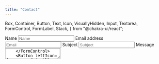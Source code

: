 ```yaml
---
title: "Contact"
---
```


  Box,
  Container,
  Button,
  Text,
  Icon,
  VisuallyHidden,
  Input,
  Textarea,
  FormControl,
  FormLabel,
  Stack,
} from "@chakra-ui/react";

<Box maxWidth="lg" mb="10">
  <form d="grid" col="1|repeat(2, auto)" gap="4" mt="0" w="full|auto" method="post" action="/contact-success" netlify-honeypot="bot-field" data-netlify="true" name="contact">
    <Stack spacing="4" direction="column">
    <VisuallyHidden>
    <input type="hidden" name="bot-field" />
    <input type="hidden" name="form-name" value="contact" />
    </VisuallyHidden>
    <FormControl id="name" isRequired>
      <VisuallyHidden>  
      <FormLabel>Name</FormLabel>
      </VisuallyHidden>
      <Input type="text" placeholder="Name" />
    </FormControl>
    <FormControl id="email" isRequired>
      <VisuallyHidden>
      <FormLabel>Email address</FormLabel>
      </VisuallyHidden>
      <Input type="email" placeholder="Email" />
    </FormControl>
    <FormControl id="subject" isRequired>
      <VisuallyHidden>
      <FormLabel>Subject</FormLabel>
      </VisuallyHidden>
      <Input type="text" placeholder="Subject" />
    </FormControl>
    <FormControl id="email" isRequired>
      <VisuallyHidden>
      <FormLabel>Message</FormLabel>
      </VisuallyHidden>
      <Textarea placeholder="Enter your message here." />
    </FormControl>
    <Button leftIcon={<Icon as={FiMail} />} colorScheme="brand" type="submit">Send Message</Button>
    </Stack>
  </form>

</Box>

